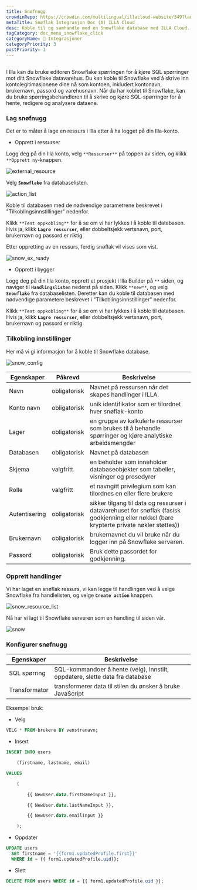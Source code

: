 ```yaml
---
title: Snøfnugg
crowdinRepo: https://crowdin.com/multilingual/illacloud-website/349?languages=no&filter=basic&value=0
metaTitle: Snøflak Integrasjon Doc (A) ILLA Cloud
desc: Koble til og samhandle med en Snowflake database med ILLA Cloud. Opprett programmer som kan spørre, redigere og visualisere data. Automatisere og optimalisere dataarbeidsflyter.
tagCategory: doc_menu_snowflake_click
categoryName: 🔨 Integrasjoner
categoryPriority: 3
postPriority: 1
---
```


## <h2 hidden>Hva er Snowflake?</h2>

I Illa kan du bruke editoren Snowflake spørringen for å kjøre SQL spørringer mot ditt Snowflake datavarehus. Du kan koble til Snowflake ved å skrive inn kontolegitimasjonene dine nå som kontoen, inkludert kontonavn, brukernavn, passord og varehusnavn. Når du har koblet til Snowflake, kan du bruke spørringsbehandleren til å skrive og kjøre SQL-spørringer for å hente, redigere og analysere dataene.

### Lag snøfnugg

Det er to måter å lage en ressurs i Illa etter å ha logget på din Illa-konto.

-   Opprett i ressurser

Logg deg på din Illa konto, velg `**Ressurser**` på toppen av siden, og klikk `**Opprett ny`-knappen.

![external_resource](https://cdn.illacloud.com/official-website/img/docs/external_resource.png)

Velg **`Snowflake`** fra databaselisten.

![action_list](https://cdn.illacloud.com/official-website/img/docs/action_list.png)

Koble til databasen med de nødvendige parametrene beskrevet i "Tilkoblingsinnstillinger" nedenfor.

Klikk `**Test oppkobling**` for å se om vi har lykkes i å koble til databasen. Hvis ja, klikk **`Lagre ressurser`**, eller dobbeltsjekk vertsnavn, port, brukernavn og passord er riktig.

Etter oppretting av en ressurs, ferdig snøflak vil vises som vist.

![snow_ex_ready](https://cdn.illacloud.com/official-website/img/docs/snow_ex_Ready.png)

-   Opprett i bygger

Logg deg på din Illa konto, opprett et prosjekt i Illa Builder på `**` siden, og naviger til **`Handlingslisten`** nederst på siden. Klikk `**new**`, og velg **`Snowflake`** fra databaselisten. Deretter kan du koble til databasen med nødvendige parametere beskrevet i "Tilkoblingsinnstillinger" nedenfor.

Klikk `**Test oppkobling**` for å se om vi har lykkes i å koble til databasen. Hvis ja, klikk **`Lagre ressurser`**, eller dobbeltsjekk vertsnavn, port, brukernavn og passord er riktig.

### Tilkobling innstillinger

Her må vi gi informasjon for å koble til Snowflake database.

![snow_config](https://cdn.illacloud.com/official-website/img/docs/snow_config.png)

| Egenskaper       | Påkrevd      | Beskrivelse                                                                                                                                                |
| ---------------- | ------------ | ---------------------------------------------------------------------------------------------------------------------------------------------------------- |
| Navn             | obligatorisk | Navnet på ressursen når det skapes handlinger i ILLA.                                                                                                      |
| Konto navn       | obligatorisk | unik identifikator som er tilordnet hver snøflak-konto                                                                                                     |
| Lager            | obligatorisk | en gruppe av kalkulerte ressurser som brukes til å behandle spørringer og kjøre analytiske arbeidsmengder                                                  |
| Databasen        | obligatorisk | Navnet på databasen                                                                                                                                        |
| Skjema           | valgfritt    | en beholder som inneholder databaseobjekter som tabeller, visninger og prosedyrer                                                                          |
| Rolle            | valgfritt    | et navngitt privilegium som kan tilordnes en eller flere brukere                                                                                           |
| Autentisering    | obligatorisk | sikker tilgang til data og ressurser i datavarehuset for snøflak (fasisk godkjenning eller nøkkel (bare krypterte private nøkler støttes))                 |
| Brukernavn       | obligatorisk | brukernavnet du vil bruke når du logger inn på Snowflake serveren.                                                                                         |
| Passord          | obligatorisk | Bruk dette passordet for godkjenning.                                                                                                                      |

### Opprett handlinger

Vi har laget en snøflak ressurs, vi kan legge til handlingen ved å velge Snowflake fra handlelisten, og velge **`Create action`** knappen.

![snow_resource_list](https://cdn.illacloud.com/official-website/img/docs/snow_resource_list.png)

Nå har vi lagt til Snowflake serveren som en handling til siden vår.

![snow](https://cdn.illacloud.com/official-website/img/docs/snow.png)

### Konfigurer snøfnugg

| Egenskaper     | Beskrivelse                                                                  |
| -------------- | ---------------------------------------------------------------------------- |
| SQL spørring   | SQL-kommandoer å hente (velg), innstilt, oppdatere, slette data fra database |
| Transformator  | transformerer data til stilen du ønsker å bruke JavaScript                   |

Eksempel bruk:

-   Velg

```sql
VELG * FROM-brukere BY venstrenavn;
```

-   Insert

```sql
INSERT INTO users

	(firstname, lastname, email)

VALUES

	(

		{{ NewUser.data.firstNameInput }},

		{{ NewUser.data.lastNameInput }},

		{{ NewUser.data.emailInput }}

	);
```

-   Oppdater

```sql
UPDATE users
  SET firstname = '{{form1.updatedProfile.first}}'
  WHERE id = {{ form1.updatedProfile.uid}};
```

-   Slett

```sql
DELETE FROM users WHERE id = {{ form1.updatedProfile.uid }};
```
